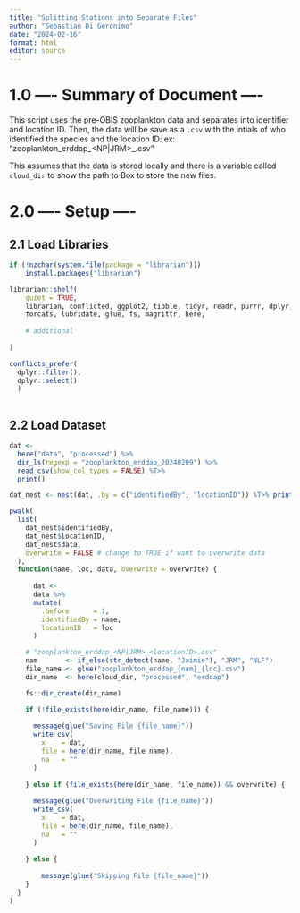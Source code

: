 ```yaml
---
title: "Splitting Stations into Separate Files"
author: "Sebastian Di Geronimo"
date: "2024-02-16"
format: html
editor: source
---
```


# 1.0 ---- Summary of Document ----

This script uses the pre-OBIS zooplankton data and separates into identifier and
location ID. Then, the data will be save as a `.csv` with the intials of who 
identified the species and the location ID:
ex: "zooplankton_erddap_<NP|JRM>_<locationID>.csv"


This assumes that the data is stored locally and there is a variable called 
`cloud_dir` to show the path to Box to store the new files.

# 2.0 ---- Setup ----


## 2.1 Load Libraries

```r
if (!nzchar(system.file(package = "librarian"))) 
    install.packages("librarian")

librarian::shelf(
    quiet = TRUE,
    librarian, conflicted, ggplot2, tibble, tidyr, readr, purrr, dplyr, stringr,
    forcats, lubridate, glue, fs, magrittr, here,
    
    # additional
    
)

conflicts_prefer(
  dplyr::filter(), 
  dplyr::select()
  )
  

```

## 2.2 Load Dataset

```r
dat <-   
  here("data", "processed") %>%
  dir_ls(regexp = "zooplankton_erddap_20240209") %>%
  read_csv(show_col_types = FALSE) %T>% 
  print()

dat_nest <- nest(dat, .by = c("identifiedBy", "locationID")) %T>% print()

pwalk(
  list(
    dat_nest$identifiedBy,
    dat_nest$locationID,
    dat_nest$data,
    overwrite = FALSE # change to TRUE if want to overwrite data
  ),
  function(name, loc, data, overwrite = overwrite) {
    
      dat <-
      data %>%
      mutate(
        .before      = 1,
        identifiedBy = name,
        locationID   = loc
      )

    # "zooplankton_erddap_<NP|JRM>_<locationID>.csv"
    nam       <- if_else(str_detect(name, "Jaimie"), "JRM", "NLF")
    file_name <- glue("zooplankton_erddap_{nam}_{loc}.csv")
    dir_name  <- here(cloud_dir, "processed", "erddap")

    fs::dir_create(dir_name)

    if (!file_exists(here(dir_name, file_name))) {
      
      message(glue("Saving File {file_name}"))
      write_csv(
        x    = dat,
        file = here(dir_name, file_name),
        na   = ""
      )
      
    } else if (file_exists(here(dir_name, file_name)) && overwrite) {
      
      message(glue("Overwriting File {file_name}"))
      write_csv(
        x    = dat,
        file = here(dir_name, file_name),
        na   = ""
      )
      
    } else {
      
        message(glue("Skipping File {file_name}"))
    }
  }
)



```


